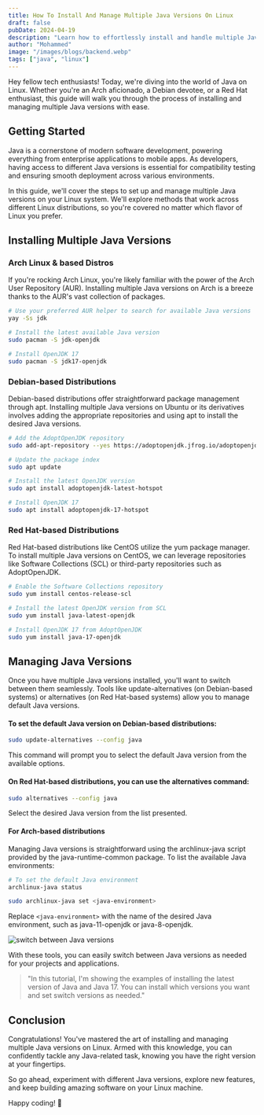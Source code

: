 ```yaml
---
title: How To Install And Manage Multiple Java Versions On Linux
draft: false
pubDate: 2024-04-19
description: "Learn how to effortlessly install and handle multiple Java versions on your Linux system, regardless of your distribution"
author: "Mohammed"
image: "/images/blogs/backend.webp"
tags: ["java", "linux"]
---
```

Hey fellow tech enthusiasts! Today, we're diving into the world of Java on Linux. Whether you're an Arch aficionado, a Debian devotee, or a Red Hat enthusiast, this guide will walk you through the process of installing and managing multiple Java versions with ease.

## Getting Started

Java is a cornerstone of modern software development, powering everything from enterprise applications to mobile apps. As developers, having access to different Java versions is essential for compatibility testing and ensuring smooth deployment across various environments.

In this guide, we'll cover the steps to set up and manage multiple Java versions on your Linux system. We'll explore methods that work across different Linux distributions, so you're covered no matter which flavor of Linux you prefer.

## Installing Multiple Java Versions

### Arch Linux & based Distros

If you're rocking Arch Linux, you're likely familiar with the power of the Arch User Repository (AUR). Installing multiple Java versions on Arch is a breeze thanks to the AUR's vast collection of packages.

```zsh
# Use your preferred AUR helper to search for available Java versions
yay -Ss jdk

# Install the latest available Java version
sudo pacman -S jdk-openjdk

# Install OpenJDK 17
sudo pacman -S jdk17-openjdk
```

### Debian-based Distributions

Debian-based distributions offer straightforward package management through apt. Installing multiple Java versions on Ubuntu or its derivatives involves adding the appropriate repositories and using apt to install the desired Java versions.

```bash
# Add the AdoptOpenJDK repository
sudo add-apt-repository --yes https://adoptopenjdk.jfrog.io/adoptopenjdk/deb/

# Update the package index
sudo apt update

# Install the latest OpenJDK version
sudo apt install adoptopenjdk-latest-hotspot

# Install OpenJDK 17
sudo apt install adoptopenjdk-17-hotspot
```

### Red Hat-based Distributions

Red Hat-based distributions like CentOS utilize the yum package manager. To install multiple Java versions on CentOS, we can leverage repositories like Software Collections (SCL) or third-party repositories such as AdoptOpenJDK.

```bash
# Enable the Software Collections repository
sudo yum install centos-release-scl

# Install the latest OpenJDK version from SCL
sudo yum install java-latest-openjdk

# Install OpenJDK 17 from AdoptOpenJDK
sudo yum install java-17-openjdk
```

## Managing Java Versions

Once you have multiple Java versions installed, you'll want to switch between them seamlessly. Tools like update-alternatives (on Debian-based systems) or alternatives (on Red Hat-based systems) allow you to manage default Java versions.

#### To set the default Java version on Debian-based distributions:

```bash
sudo update-alternatives --config java
```

This command will prompt you to select the default Java version from the available options.

#### On Red Hat-based distributions, you can use the alternatives command:

```bash
sudo alternatives --config java
```

Select the desired Java version from the list presented.

#### For Arch-based distributions

Managing Java versions is straightforward using the archlinux-java script provided by the java-runtime-common package. To list the available Java environments:

```bash
# To set the default Java environment
archlinux-java status

sudo archlinux-java set <java-environment>
```

Replace `<java-environment>` with the name of the desired Java environment, such as java-11-openjdk or java-8-openjdk.

![switch between Java versions](/images/blogs/arch-java-versions.png)

With these tools, you can easily switch between Java versions as needed for your projects and applications.

> "In this tutorial, I'm showing the examples of installing the latest version of Java and Java 17. You can install which versions you want and set switch versions as needed."

## Conclusion

Congratulations! You've mastered the art of installing and managing multiple Java versions on Linux. Armed with this knowledge, you can confidently tackle any Java-related task, knowing you have the right version at your fingertips.

So go ahead, experiment with different Java versions, explore new features, and keep building amazing software on your Linux machine. 

Happy coding! 🚀
